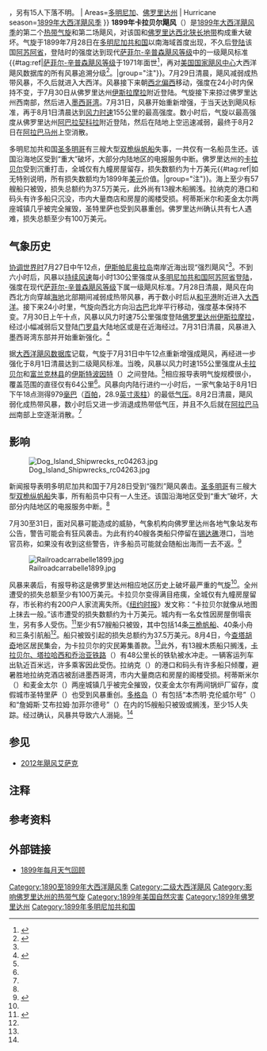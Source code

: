 {{noteTA
|G1=USState
}}
{{Infobox Hurricane
| Name=1899年卡拉贝尔飓风<br />{{lang|en|1899 Carrabelle hurricane}}
| Type=飓风
| Year=1899
| Basin=Atl 
| Image location=File:Hurricane Two analysis 31 Jul 1899.png
| Image name=1899年7月3日，第二号飓风的地面天气分析图
| Formed= 1899年7月28日
| Dissipated= 1899年8月2日
| 1-min winds=85
| Pressure=979
| Damages=1
| Inflated=
| Fatalities=直接导致9人死亡{{#tag:ref|[[圣多明哥|圣多明哥]]的报导称“三艘船上所有船员仅有一人生还”，所以很可能还有更多人因这场风暴丧生<ref name="Partagas">{{cite report | title = Year 1899 | author = Jose F. Partagas | archiveurl = https://web.archive.org/web/20080924040636/http://www.aoml.noaa.gov/hrd/Landsea/Partagas/1898-1900/1899_1.pdf | url = http://www.aoml.noaa.gov/hrd/Landsea/Partagas/1898-1900/1899_1.pdf | date = 1996 | work = Atlantic Oceanographic and Meteorological Laboratory | publisher = National Oceanic and Atmospheric Administration | pages = 41–42 | accessdate = 2016-12-05 | deadurl = no | archivedate = 2008-09-24 | location = Miami, Florida | format = PDF }}</ref>。|group="注"}}，另有15人下落不明。
| Areas=[[多明尼加|多明尼加]]、[[佛罗里达州|佛罗里达州]]
| Hurricane season=[[1899年大西洋飓风季|1899年大西洋飓风季]]
}}
'''1899年卡拉贝尔飓风'''（{{lang-en|1899 Carrabelle hurricane}}）是[[1899年大西洋飓风季|1899年大西洋飓风季]]的第二个[[热带气旋|热带气旋]]和第二场飓风，对该国和[[佛罗里达州|佛罗里达]][[佛罗里达西北狭长地带|西北狭长地带]]构成重大破坏。气旋于1899年7月28日在[[多明尼加|多明尼加共和国]]以南海域首度出现，不久后[[登陆_(气象学)|登陆]]该国[[阿苏阿省|阿苏阿省]]，登陆时的强度达到现代[[萨菲尔-辛普森飓风等级|萨菲尔-辛普森飓风等级]]中的一级飓风标准{{#tag:ref|[[萨菲尔-辛普森飓风等级|萨菲尔-辛普森飓风等级]]于1971年面世<ref name="USA Today">{{cite news | author = Jack Williams | title = Hurricane scale invented to communicate storm danger | publisher = [[今日美国|USA Today]] | date = 2005-05-17 | accessdate = 2013-08-04 | url = http://usatoday30.usatoday.com/weather/hurricane/whscale.htm | archiveurl = https://web.archive.org/web/20160324154907/http://usatoday30.usatoday.com/weather/hurricane/whscale.htm | deadurl = no | archivedate = 2016-03-24 }}</ref>，再对[[国家飓风中心|美国国家飓风中心]]大西洋飓风数据库的所有风暴追溯分级<ref>{{cite report | publisher = Hurricane Research Division | title = Chronological List of All Continental United States Hurricanes: 1851-2012 | date = 2013-06 | accessdate = 2016-11-10 | archivedate = 2016-05-03 | deadurl = no | archiveurl = https://web.archive.org/web/20160503012801/http://www.aoml.noaa.gov/hrd/hurdat/All_U.S._Hurricanes.html | url = http://www.aoml.noaa.gov/hrd/hurdat/All_U.S._Hurricanes.html }}</ref>。|group="注"}}。7月29日清晨，飓风减弱成热带风暴，不久后就进入大西洋。风暴接下来朝[[罗盘方位|西北偏西]]移动，强度在24小时内保持不变，于7月30日从佛罗里达州[[伊斯拉摩拉_(佛罗里达州)|伊斯拉摩拉]]附近登陆。气旋接下来掠过佛罗里达州西南部，然后进入[[墨西哥湾|墨西哥湾]]。7月31日，风暴开始重新增强，于当天达到飓风标准，再于8月1日清晨达到[[最大持续风速|风力时速]]155公里的最高强度。数小时后，气旋以最高强度从佛罗里达州[[阿巴拉契科拉_(佛罗里达州)|阿巴拉契科拉]]附近登陆，然后在陆地上空迅速减弱，最终于8月2日在[[阿拉巴马州|阿拉巴马州]]上空消散。

多明尼加共和国[[圣多明哥|圣多明哥]]有三艘大型[[双桅纵帆船|双桅纵帆船]]失事，一共仅有一名船员生还。该国沿海地区受到“重大”破坏，大部分内陆地区的电报服务中断。佛罗里达州的[[卡拉贝尔_(佛罗里达州)|卡拉贝尔]]受到沉重打击，全城仅有九幢房屋留存，损失数额约为十万美元{{#tag:ref|如无特别说明，所有损失数额均为1899年[[美元|美元]]价值。|group="注"}}。海上至少有57艘船只被毁，损失总额约为37.5万美元，此外尚有13艘木船搁浅。拉纳克的港口和码头有许多船只沉没，市内大量商店和房屋的阁楼受损。柯蒂斯米尔和麦金太尔两座城镇几乎被完全摧毁，圣特里萨也受到风暴重创。佛罗里达州确认共有七人遇难，损失总额至少有100万美元。

== 气象历史 ==
{{storm path|1899 Atlantic hurricane 2 track.png}}
[[协调世界时|协调世界时]]7月27日中午12点，[[伊斯帕尼奥拉岛|伊斯帕尼奥拉岛]]南岸近海出现“强烈飓风”<ref name="Partagas" />。不到六小时后，风暴以[[最大持续风速|持续风速]]每小时130公里强度从[[多明尼加|多明尼加共和国]][[阿苏阿省|阿苏阿省]][[登陆_(气象学)|登陆]]，强度在现代[[萨菲尔-辛普森飓风等级|萨菲尔-辛普森飓风等级]]下属一级飓风标准。7月28日清晨，飓风在向西北方向穿越[[海地|海地]]北部期间减弱成热带风暴，再于数小时后从[[和平港|和平港]]附近进入[[大西洋|大西洋]]。接下来24小时里，气旋向西北方向沿[[古巴|古巴]]北岸平行移动，强度基本保持不变。{{lang|en|[[协调世界时|UTC]]}}7月30日上午十点，风暴以风力时速75公里强度登陆[[佛罗里达州|佛罗里达州]][[伊斯拉摩拉_(佛罗里达州)|伊斯拉摩拉]]，经过小幅减弱后又登陆[[门罗县_(佛罗里达州)|门罗县]]大陆地区或是在近海经过。7月31日清晨，风暴进入墨西哥湾东部并开始重新强化。<ref name="HURDAT">{{cite web | author = [[国家飓风中心|National Hurricane Center]] | author2 = Hurricane Research Division | title = Atlantic hurricane best track (HURDAT version 2) | date = 2016-07-06 | archivedate = 2016-10-04 | accessdate = 2016-11-01 | archiveurl = https://web.archive.org/web/20161004150702/http://www.nhc.noaa.gov/data/hurdat/hurdat2-1851-2015-070616.txt | url = http://www.nhc.noaa.gov/data/hurdat/hurdat2-1851-2015-070616.txt | publisher = United States National Oceanic and Atmospheric Administration | format = [[文本文件|TXT]] | deadurl = no }}</ref>

据[[大西洋飓风数据库|大西洋飓风数据库]]记载，气旋于{{lang|en|UTC}}7月31日中午12点重新增强成飓风，再经进一步强化于8月1日清晨达到二级飓风标准。当晚，风暴以风力时速155公里强度从[[卡拉贝尔_(佛罗里达州)|卡拉贝尔]]和[[富兰克林县_(佛罗里达州)|富兰克林县]]的[[伊斯特波因特_(佛罗里达州)|伊斯特波因特]]（{{lang|en|Eastpoint}}）之间登陆。<ref name="HURDAT" />相应报导表明气旋规模很小，覆盖范围的直径仅有64公里<ref name="Partagas" />。风暴向内陆行进约一小时后，一家气象站于{{lang|en|UTC}}8月1日下午18点测得979[[巴|毫巴]]（[[帕斯卡|百帕]]，28.9[[英寸汞柱|英寸汞柱]]）的最低[[气压|气压]]。8月2日清晨，飓风弱化成热带风暴，数小时后又进一步消退成热带低气压，并且不久后就在[[阿拉巴马州|阿拉巴马州]]南部上空逐渐消散。<ref name="HURDAT" />

== 影响 ==
[[File:Dog_Island_Shipwrecks_rc04263.jpg|thumb]]

新闻报导表明多明尼加共和国于7月28日受到“强烈”飓风袭击。[[圣多明哥|圣多明哥]]有三艘大型[[双桅纵帆船|双桅纵帆船]]失事，所有船员中只有一人生还。该国沿海地区受到“重大”破坏，大部分内陆地区的电报服务中断。<ref name="Partagas" />

7月30至31日，面对风暴可能造成的威胁，气象机构向佛罗里达州各地气象站发布公告，警告可能会有狂风袭击。为此有约40艘各类船只停留在[[锡达礁_(佛罗里达州)|锡达礁]]港口，当地官员称，如果没有收到这些警告，许多船员可能就会随船出海而一去不返。<ref>{{cite report | url = http://www.aoml.noaa.gov/general/lib/lib1/nhclib/mwreviews/1899.pdf | title = The Carrabelle, Fla., Storm of August 1–2, 1899 | date = 1899-08 | author = A. J. Mitchell | publisher = National Oceanic and Atmospheric Administration | pages = 348 | accessdate = 2016-12-05 | format = PDF | deadurl = no | archiveurl = https://web.archive.org/web/20160304040222/http://www.aoml.noaa.gov/general/lib/lib1/nhclib/mwreviews/1899.pdf | archivedate = 2016-03-04 }}</ref>

[[File:Railroadcarrabelle1899.jpg|thumb]]

风暴来袭后，有报导称这是佛罗里达州相应地区历史上破坏最严重的气旋<ref name="nyt1" />。全州遭受的损失总额至少有100万美元。卡拉贝尔变得满目疮痍，全城仅有九幢房屋留存，市长称约有200户人家流离失所。《[[纽约时报|纽约时报]]》发文称：“卡拉贝尔就像从地图上抹去一般。”该市遭受的损失数额约为十万美元。城内有一名女性因房屋倒塌丧生，另有多人受伤。<ref name="nyt1">{{cite news |title=Destruction In Florida |date=1899-08-05 |newspaper=[[纽约时报|The New York Times]] |accessdate=2016-12-05 |location=River Junction, Florida |archivedate=2016-12-05 |archiveurl=https://web.archive.org/web/20161205140234/http://article.archive.nytimes.com/1899/08/05/102412584.pdf?AWSAccessKeyId=AKIAJBTN455PTTBQQNRQ&Expires=1480946776&Signature=%2FwhNr9NOWYXWiyP6JRiQgF8O%20do%3D |url=http://article.archive.nytimes.com/1899/08/05/102412584.pdf?AWSAccessKeyId=AKIAJBTN455PTTBQQNRQ&Expires=1480946776&Signature=%2FwhNr9NOWYXWiyP6JRiQgF8O%2Bdo%3D |format=PDF |deadurl=no }}</ref>至少有57艘船只被毁，其中包括14条[[三桅帆船|三桅帆船]]、40条小舟和三条引航船<ref name="Partagas" />。船只被毁引起的损失总额约为37.5万美元。8月4日，今[[查塔胡奇_(佛罗里达州)|查塔胡奇]]地区居民集会，为卡拉贝尔的灾民筹集善款。<ref name="nyt1" />此外，有13艘木质船只搁浅，[[卡拉贝尔、塔拉哈西和乔治亚铁路|卡拉贝尔、塔拉哈西和乔治亚铁路]]（{{lang|en|Carrabelle, Tallahassee and Georgia Railroad}}）有48公里长的铁轨被水冲走。一辆客运列车出轨近百米远，许多乘客因此受伤。拉纳克（{{lang|en|Lanark}}）的港口和码头有许多船只倾覆，避暑胜地拉纳克酒店被刮进墨西哥湾，市内大量商店和房屋的阁楼受损。柯蒂斯米尔（{{lang|en|Curtis Mill}}）和麦金太尔（{{lang|en|McIntyre}}）两座城镇几乎被完全摧毁，仅麦金太尔有两间锅炉厂留存，度假城市圣特里萨（{{lang|en|St. Teresa}}）也受到风暴重创。[[多格岛_(佛罗里达州)|多格岛]]（{{lang|en|Dog Island}}）有包括“本杰明·克伦威尔号”（{{lang|en|Benjamin C. Cromwell}}）和“詹姆斯·艾布拉姆·加菲尔德号”（{{lang|en|James A. Garfield}}）在内的15艘船只被毁或搁浅，至少15人失踪。经过确认，风暴共导致六人溺毙。<ref name="Partagas" />

== 参见 ==
{{Portal|热带气旋}}
*[[2012年飓风艾萨克|2012年飓风艾萨克]]

== 注释 ==
{{Reflist|group="注"}}

== 参考资料 ==
{{reflist|40em}}

== 外部链接 ==
*[http://www.aoml.noaa.gov/general/lib/lib1/nhclib/mwreviews/1899.pdf 1899年每月天气回顾]{{Wayback|url=http://www.aoml.noaa.gov/general/lib/lib1/nhclib/mwreviews/1899.pdf |date=20161212145121 }}

[[Category:1890至1899年大西洋飓风季|Category:1890至1899年大西洋飓风季]]
[[Category:二级大西洋飓风|Category:二级大西洋飓风]]
[[Category:影响佛罗里达州的热带气旋|Category:影响佛罗里达州的热带气旋]]
[[Category:1899年美国自然灾害|Category:1899年美国自然灾害]]
[[Category:1899年佛罗里达州|Category:1899年佛罗里达州]]
[[Category:1899年多明尼加共和国|Category:1899年多明尼加共和国]]
{{Good article}}